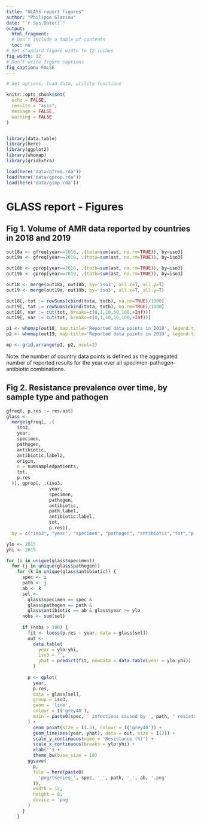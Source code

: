 ```yaml
---
title: "GLASS report figures"
author: "Philippe Glaziou"
date: "`r Sys.Date()`"
output:
  html_fragment:
  # Don’t include a table of contents
  toc: no
# Set standard figure width to 12 inches
fig_width: 12
# Don’t write figure captions
fig_caption: FALSE
---
```



```r
# Set options, load data, utility functions

knitr::opts_chunk$set(
  echo = FALSE,
  results = "asis",
  message = FALSE,
  warning = FALSE
)


library(data.table)
library(here)
library(ggplot2)
library(whomap)
library(gridExtra)

load(here('data/gfreq.rda'))
load(here('data/gprop.rda'))
load(here('data/gimp.rda'))


```


# GLASS report - Figures


## Fig 1. Volume of AMR data reported by countries in 2018 and 2019
```r
out18a <- gfreq[year==2018, .(tota=sum(ast, na.rm=TRUE)), by=iso3]
out19a <- gfreq[year==2019, .(tota=sum(ast, na.rm=TRUE)), by=iso3]

out18b <- gprop[year==2018, .(totb=sum(ast, na.rm=TRUE)), by=iso3]
out19b <- gprop[year==2019, .(totb=sum(ast, na.rm=TRUE)), by=iso3]

out18 <- merge(out18a, out18b, by='iso3', all.x=T, all.y=T)
out19 <- merge(out19a, out19b, by='iso3', all.x=T, all.y=T)

out18[, tot := rowSums(cbind(tota, totb), na.rm=TRUE)/1000]
out19[, tot := rowSums(cbind(tota, totb), na.rm=TRUE)/1000]
out18[, var := cut(tot, breaks=c(0,1,10,50,100,+Inf))]
out19[, var := cut(tot, breaks=c(0,1,10,50,100,+Inf))]

p1 <- whomap(out18, map.title='Reported data points in 2018', legend.title = 'Reported data points\n(Thousand)')
p2 <- whomap(out19, map.title='Reported data points in 2019', legend.title = 'Reported data points\n(Thousand)')

mp <- grid.arrange(p1, p2, ncol=2)

```
Note: the number of country data points is defined as the aggregated number of reported results for the year over all  specimen-pathogen-antibiotic combinations.




## Fig 2. Resistance prevalence over time, by sample type and pathogen
```r
gfreq[, p.res := res/ast]
glass <-
  merge(gfreq[, .(
    iso3,
    year,
    specimen,
    pathogen,
    antibiotic,
    antibiotic.label2,
    origin,
    n = numsampledpatients,
    tot,
    p.res
  )], gprop[, .(iso3,
                year,
                specimen,
                pathogen,
                antibiotic,
                path.label,
                antibiotic.label,
                tot,
                p.res)],
  by = c("iso3", "year", "specimen", "pathogen", "antibiotic","tot","p.res"), all=T)

ylo <- 2015
yhi <- 2019

for (i in unique(glass$specimen))
  for (j in unique(glass$pathogen))
    for (k in unique(glass$antibiotic)) {
      spec <- i
      path <- j
      ab <- k
      sel <-
        glass$specimen == spec &
        glass$pathogen == path &
        glass$antibiotic == ab & glass$year >= ylo
      nobs <- sum(sel)
      
      if (nobs > 100) {
        fit <- loess(p.res ~ year, data = glass[sel])
        out <-
          data.table(
            year = ylo:yhi,
            iso3 = '',
            yhat = predict(fit, newdata = data.table(year = ylo:yhi))
          )
        
        p <- qplot(
          year,
          p.res,
          data = glass[sel],
          group = iso3,
          geom = 'line',
          colour = I('grey40'),
          main = paste0(spec, ' infections caused by ', path, " resistant to ", ab)
        ) +
          geom_point(size = I(.5), colour = I('grey40')) +
          geom_line(aes(year, yhat), data = out, size = I(2)) +
          scale_y_continuous(name = 'Resistance (%)') +
          scale_x_continuous(breaks = ylo:yhi) +
          xlab('') +
          theme_bw(base_size = 18)
        ggsave(
          p,
          file = here(paste0(
            'png/tseries_', spec, '_', path, '_', ab, '.png'
          )),
          width = 12,
          height = 8,
          device = 'png'
        )
      }
    }

```





